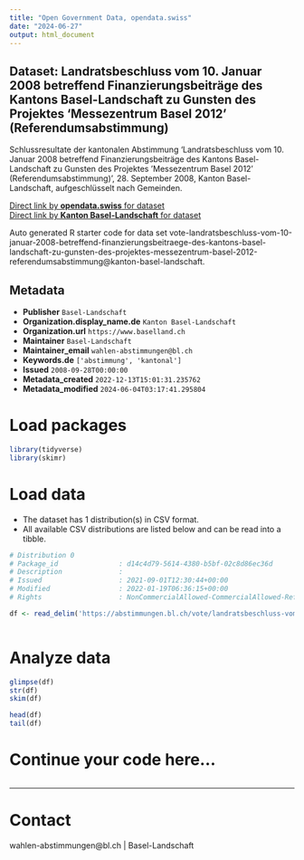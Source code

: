 ```yaml
---
title: "Open Government Data, opendata.swiss"
date: "2024-06-27"
output: html_document
---
```


## Dataset: Landratsbeschluss vom 10. Januar 2008 betreffend Finanzierungsbeiträge des Kantons Basel-Landschaft zu Gunsten des Projektes 'Messezentrum Basel 2012' (Referendumsabstimmung)

Schlussresultate der kantonalen Abstimmung 'Landratsbeschluss vom 10. Januar 2008 betreffend Finanzierungsbeiträge des Kantons Basel-Landschaft zu Gunsten des Projektes 'Messezentrum Basel 2012' (Referendumsabstimmung)', 28. September 2008, Kanton Basel-Landschaft, aufgeschlüsselt nach Gemeinden.

[Direct link by **opendata.swiss** for dataset](https://opendata.swiss/de/dataset/landratsbeschluss-vom-10-januar-2008-betreffend-finanzierungsbeitrage-des-kantons-basel-landsch)<br>
[Direct link by **Kanton Basel-Landschaft** for dataset](https://abstimmungen.bl.ch/vote/landratsbeschluss-vom-10-januar-2008-betreffend-finanzierungsbeitraege-des-kantons-basel-landschaft-zu-gunsten-des-projektes-messezentrum-basel-2012-referendumsabstimmung/data)

Auto generated R starter code for data set vote-landratsbeschluss-vom-10-januar-2008-betreffend-finanzierungsbeitraege-des-kantons-basel-landschaft-zu-gunsten-des-projektes-messezentrum-basel-2012-referendumsabstimmung@kanton-basel-landschaft.

## Metadata

- **Publisher** `Basel-Landschaft`
- **Organization.display_name.de** `Kanton Basel-Landschaft`
- **Organization.url** `https://www.baselland.ch`
- **Maintainer** `Basel-Landschaft`
- **Maintainer_email** `wahlen-abstimmungen@bl.ch`
- **Keywords.de** `['abstimmung', 'kantonal']`
- **Issued** `2008-09-28T00:00:00`
- **Metadata_created** `2022-12-13T15:01:31.235762`
- **Metadata_modified** `2024-06-04T03:17:41.295804`


# Load packages

```r

library(tidyverse)
library(skimr)

```

# Load data

-   The dataset has 1 distribution(s) in CSV format.
-   All available CSV distributions are listed below and can be read into a tibble.

```r

# Distribution 0
# Package_id               : d14c4d79-5614-4380-b5bf-02c8d86ec36d
# Description              : 
# Issued                   : 2021-09-01T12:30:44+00:00
# Modified                 : 2022-01-19T06:36:15+00:00
# Rights                   : NonCommercialAllowed-CommercialAllowed-ReferenceRequired

df <- read_delim('https://abstimmungen.bl.ch/vote/landratsbeschluss-vom-10-januar-2008-betreffend-finanzierungsbeitraege-des-kantons-basel-landschaft-zu-gunsten-des-projektes-messezentrum-basel-2012-referendumsabstimmung/data-csv')



```

# Analyze data

```r

glimpse(df)
str(df)
skim(df)

head(df)
tail(df)

```

# Continue your code here...

```r

```

------------------------------------------------------------------------

# Contact

wahlen-abstimmungen@bl.ch | Basel-Landschaft
